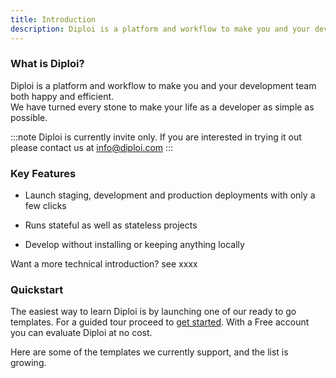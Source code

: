 ```yaml
---
title: Introduction
description: Diploi is a platform and workflow to make you and your development team both happy and efficient.
---
```


### What is Diploi?

Diploi is a platform and workflow to make you and your development team both happy and efficient.  
We have turned every stone to make your life as a developer as simple as possible.

:::note
Diploi is currently invite only. If you are interested in trying
it out please contact us at [info@diploi.com](mailto://info@diploi.com)
:::

### Key Features

- Launch staging, development and production deployments with only a few clicks

- Runs stateful as well as stateless projects

- Develop without installing or keeping anything locally

Want a more technical introduction? see xxxx

### Quickstart

The easiest way to learn Diploi is by launching one of our ready to go templates.
For a guided tour proceed to [get started](/get-started). With a Free account you can
evaluate Diploi at no cost.

Here are some of the templates we currently support, and the list is growing.


<CardGrid>
  <LinkCard
    title="Next.js Todo app (+PostgreSQL)"
    href="/templates/nextjstodo/"
  />
  <LinkCard
    title="Svelte Todo app (+PostgreSQL)"
    href="/templates/nextjstodo/"
  />
</CardGrid>
